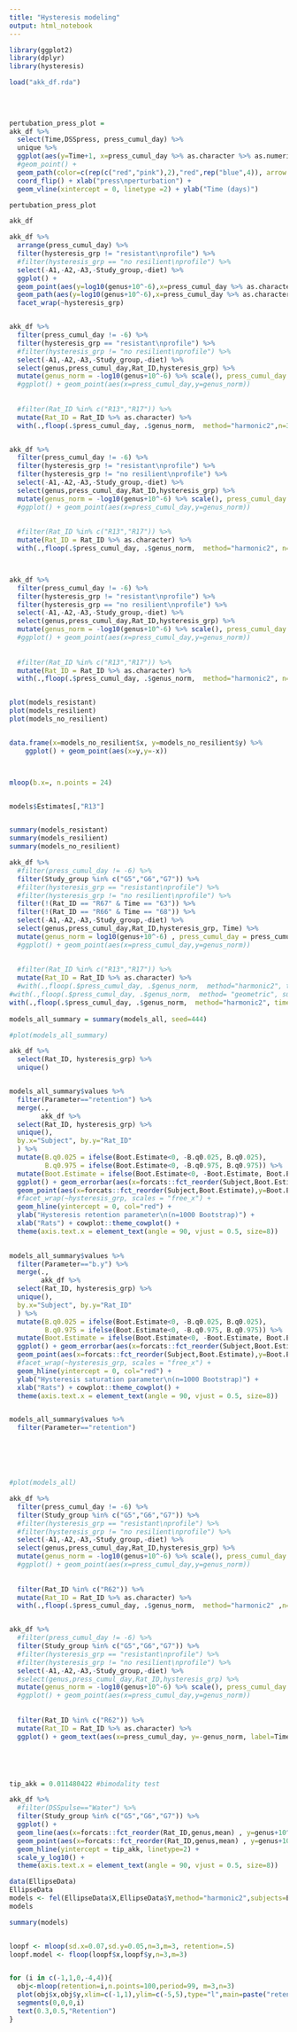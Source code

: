 ```yaml
---
title: "Hysteresis modeling"
output: html_notebook
---
```




```r
library(ggplot2)
library(dplyr)
library(hysteresis)

```



```r
load("akk_df.rda")
  
  
  
```



```r

pertubation_press_plot =
akk_df %>%
  select(Time,DSSpress, press_cumul_day) %>%
  unique %>%
  ggplot(aes(y=Time+1, x=press_cumul_day %>% as.character %>% as.numeric)) +
  #geom_point() +
  geom_path(color=c(rep(c("red","pink"),2),"red",rep("blue",4)), arrow = arrow(length=unit(0.20,"cm"), type = "closed")) + 
  coord_flip() + xlab("press\nperturbation") +
  geom_vline(xintercept = 0, linetype =2) + ylab("Time (days)")

pertubation_press_plot

```

```r

akk_df


```




```r


akk_df %>%
  arrange(press_cumul_day) %>%
  filter(hysteresis_grp != "resistant\nprofile") %>%
  #filter(hysteresis_grp == "no resilient\nprofile") %>%
  select(-A1,-A2,-A3,-Study_group,-diet) %>%
  ggplot() + 
  geom_point(aes(y=log10(genus+10^-6),x=press_cumul_day %>% as.character %>% as.numeric, col=DSSpress)) +
  geom_path(aes(y=log10(genus+10^-6),x=press_cumul_day %>% as.character %>% as.numeric, group=Rat_ID)) +
  facet_wrap(~hysteresis_grp)



```


```r

akk_df %>%
  filter(press_cumul_day != -6) %>%
  filter(hysteresis_grp == "resistant\nprofile") %>%
  #filter(hysteresis_grp != "no resilient\nprofile") %>%
  select(-A1,-A2,-A3,-Study_group,-diet) %>%
  select(genus,press_cumul_day,Rat_ID,hysteresis_grp) %>%
  mutate(genus_norm = -log10(genus+10^-6) %>% scale(), press_cumul_day = press_cumul_day %>% as.character %>% as.numeric() %>% scale() ) %>%
  #ggplot() + geom_point(aes(x=press_cumul_day,y=genus_norm))
  
  
  #filter(Rat_ID %in% c("R13","R17")) %>%
  mutate(Rat_ID = Rat_ID %>% as.character) %>%
  with(.,floop(.$press_cumul_day, .$genus_norm,  method="harmonic2",n=3,m=3)) -> models_resistant


akk_df %>%
  filter(press_cumul_day != -6) %>%
  filter(hysteresis_grp != "resistant\nprofile") %>%
  filter(hysteresis_grp != "no resilient\nprofile") %>%
  select(-A1,-A2,-A3,-Study_group,-diet) %>%
  select(genus,press_cumul_day,Rat_ID,hysteresis_grp) %>%
  mutate(genus_norm = -log10(genus+10^-6) %>% scale(), press_cumul_day = press_cumul_day %>% as.character %>% as.numeric() %>% scale() ) %>%
  #ggplot() + geom_point(aes(x=press_cumul_day,y=genus_norm))
  
  
  #filter(Rat_ID %in% c("R13","R17")) %>%
  mutate(Rat_ID = Rat_ID %>% as.character) %>%
  with(.,floop(.$press_cumul_day, .$genus_norm,  method="harmonic2", n=3,m=3)) -> models_resilient



akk_df %>%
  filter(press_cumul_day != -6) %>%
  filter(hysteresis_grp != "resistant\nprofile") %>%
  filter(hysteresis_grp == "no resilient\nprofile") %>%
  select(-A1,-A2,-A3,-Study_group,-diet) %>%
  select(genus,press_cumul_day,Rat_ID,hysteresis_grp) %>%
  mutate(genus_norm = -log10(genus+10^-6) %>% scale(), press_cumul_day = press_cumul_day %>% as.character %>% as.numeric() %>% scale() ) %>%
  #ggplot() + geom_point(aes(x=press_cumul_day,y=genus_norm))
  
  
  #filter(Rat_ID %in% c("R13","R17")) %>%
  mutate(Rat_ID = Rat_ID %>% as.character) %>%
  with(.,floop(.$press_cumul_day, .$genus_norm,  method="harmonic2", n=3,m=3)) -> models_no_resilient


plot(models_resistant)
plot(models_resilient)
plot(models_no_resilient)


data.frame(x=models_no_resilient$x, y=models_no_resilient$y) %>%
    ggplot() + geom_point(aes(x=y,y=-x))



mloop(b.x=, n.points = 24)


models$Estimates[,"R13"]


summary(models_resistant)
summary(models_resilient)
summary(models_no_resilient)


```



```r


akk_df %>%
  #filter(press_cumul_day != -6) %>%
  filter(Study_group %in% c("G5","G6","G7")) %>%
  #filter(hysteresis_grp == "resistant\nprofile") %>%
  #filter(hysteresis_grp != "no resilient\nprofile") %>%
  filter(!(Rat_ID == "R67" & Time == "63")) %>%
  filter(!(Rat_ID == "R66" & Time == "68")) %>%
  select(-A1,-A2,-A3,-Study_group,-diet) %>%
  select(genus,press_cumul_day,Rat_ID,hysteresis_grp, Time) %>%
  mutate(genus_norm = log10(genus+10^-6) , press_cumul_day = press_cumul_day %>% as.character %>% as.numeric() ) %>%
  #ggplot() + geom_point(aes(x=press_cumul_day,y=genus_norm))
  
  
  #filter(Rat_ID %in% c("R13","R17")) %>%
  mutate(Rat_ID = Rat_ID %>% as.character) %>%
  #with(.,floop(.$press_cumul_day, .$genus_norm,  method="harmonic2", times=Time+1, subjects = .$Rat_ID,n=1,m=1)) -> models_all
#with(.,floop(.$press_cumul_day, .$genus_norm,  method= "geometric", subjects = .$Rat_ID)) -> models_all
with(.,floop(.$press_cumul_day, .$genus_norm,  method="harmonic2", times=Time+1, subjects = .$Rat_ID, n=3,m=1)) -> models_all
  
models_all_summary = summary(models_all, seed=444)

#plot(models_all_summary)

akk_df %>%
  select(Rat_ID, hysteresis_grp) %>%
  unique()


models_all_summary$values %>%
  filter(Parameter=="retention") %>%
  merge(.,
        akk_df %>%
  select(Rat_ID, hysteresis_grp) %>%
  unique(),
  by.x="Subject", by.y="Rat_ID"
  ) %>%
  mutate(B.q0.025 = ifelse(Boot.Estimate<0, -B.q0.025, B.q0.025),
         B.q0.975 = ifelse(Boot.Estimate<0, -B.q0.975, B.q0.975)) %>%
  mutate(Boot.Estimate = ifelse(Boot.Estimate<0, -Boot.Estimate, Boot.Estimate)) %>%
  ggplot() + geom_errorbar(aes(x=forcats::fct_reorder(Subject,Boot.Estimate), ymin = B.q0.025, ymax = B.q0.975, col=hysteresis_grp), width = 0.6) + 
  geom_point(aes(x=forcats::fct_reorder(Subject,Boot.Estimate),y=Boot.Estimate, col=hysteresis_grp)) +
  #facet_wrap(~hysteresis_grp, scales = "free_x") +
  geom_hline(yintercept = 0, col="red") +
  ylab("Hysteresis retention parameter\n(n=1000 Bootstrap)") + 
  xlab("Rats") + cowplot::theme_cowplot() +
  theme(axis.text.x = element_text(angle = 90, vjust = 0.5, size=8))
  

models_all_summary$values %>%
  filter(Parameter=="b.y") %>%
  merge(.,
        akk_df %>%
  select(Rat_ID, hysteresis_grp) %>%
  unique(),
  by.x="Subject", by.y="Rat_ID"
  ) %>%
  mutate(B.q0.025 = ifelse(Boot.Estimate<0, -B.q0.025, B.q0.025),
         B.q0.975 = ifelse(Boot.Estimate<0, -B.q0.975, B.q0.975)) %>%
  mutate(Boot.Estimate = ifelse(Boot.Estimate<0, -Boot.Estimate, Boot.Estimate)) %>%
  ggplot() + geom_errorbar(aes(x=forcats::fct_reorder(Subject,Boot.Estimate), ymin = B.q0.025, ymax = B.q0.975, col=hysteresis_grp), width = 0.6) + 
  geom_point(aes(x=forcats::fct_reorder(Subject,Boot.Estimate),y=Boot.Estimate, col=hysteresis_grp)) +
  #facet_wrap(~hysteresis_grp, scales = "free_x") +
  geom_hline(yintercept = 0, col="red") +
  ylab("Hysteresis saturation parameter\n(n=1000 Bootstrap)") + 
  xlab("Rats") + cowplot::theme_cowplot() +
  theme(axis.text.x = element_text(angle = 90, vjust = 0.5, size=8))


models_all_summary$values %>%
  filter(Parameter=="retention")






#plot(models_all)
```

```r

akk_df %>%
  filter(press_cumul_day != -6) %>%
  filter(Study_group %in% c("G5","G6","G7")) %>%
  #filter(hysteresis_grp == "resistant\nprofile") %>%
  #filter(hysteresis_grp != "no resilient\nprofile") %>%
  select(-A1,-A2,-A3,-Study_group,-diet) %>%
  select(genus,press_cumul_day,Rat_ID,hysteresis_grp) %>%
  mutate(genus_norm = -log10(genus+10^-6) %>% scale(), press_cumul_day = press_cumul_day %>% as.character %>% as.numeric() %>% scale() ) %>%
  #ggplot() + geom_point(aes(x=press_cumul_day,y=genus_norm))
  
  
  filter(Rat_ID %in% c("R62")) %>%
  mutate(Rat_ID = Rat_ID %>% as.character) %>%
  with(.,floop(.$press_cumul_day, .$genus_norm,  method="harmonic2" ,n=3,m=3)) -> model_rat62


akk_df %>%
  #filter(press_cumul_day != -6) %>%
  filter(Study_group %in% c("G5","G6","G7")) %>%
  #filter(hysteresis_grp == "resistant\nprofile") %>%
  #filter(hysteresis_grp != "no resilient\nprofile") %>%
  select(-A1,-A2,-A3,-Study_group,-diet) %>%
  #select(genus,press_cumul_day,Rat_ID,hysteresis_grp) %>%
  mutate(genus_norm = -log10(genus+10^-6) %>% scale(), press_cumul_day = press_cumul_day %>% as.character %>% as.numeric() %>% scale() ) %>%
  #ggplot() + geom_point(aes(x=press_cumul_day,y=genus_norm))
  
  
  filter(Rat_ID %in% c("R62")) %>%
  mutate(Rat_ID = Rat_ID %>% as.character) %>%
  ggplot() + geom_text(aes(x=press_cumul_day, y=-genus_norm, label=Time, col=DSSpress))






```


```r

tip_akk = 0.011480422 #bimodality test

akk_df %>%
  #filter(DSSpulse=="Water") %>%
  filter(Study_group %in% c("G5","G6","G7")) %>%
  ggplot() + 
  geom_line(aes(x=forcats::fct_reorder(Rat_ID,genus,mean) , y=genus+10^-6, group = forcats::fct_reorder(Rat_ID,genus,mean), col=hysteresis_grp)) +
  geom_point(aes(x=forcats::fct_reorder(Rat_ID,genus,mean) , y=genus+10^-6)) +
  geom_hline(yintercept = tip_akk, linetype=2) +
  scale_y_log10() +
  theme(axis.text.x = element_text(angle = 90, vjust = 0.5, size=8))


```



```r


data(EllipseData)
EllipseData
models <- fel(EllipseData$X,EllipseData$Y,method="harmonic2",subjects=EllipseData$subjects,subset=EllipseData$repeated==1)
models

summary(models)


loopf <- mloop(sd.x=0.07,sd.y=0.05,n=3,m=3, retention=.5)
loopf.model <- floop(loopf$x,loopf$y,n=3,m=3)


for (i in c(-1,1,0,-4,4)){
  obj<-mloop(retention=i,n.points=100,period=99, m=3,n=3)
  plot(obj$x,obj$y,xlim=c(-1,1),ylim=c(-5,5),type="l",main=paste("retention=",i,sep=""),xlab="x",ylab="y")
  segments(0,0,0,i)
  text(0.3,0.5,"Retention")
}

```








